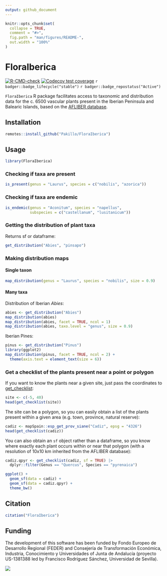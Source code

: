 ```yaml
---
output: github_document
---
```


<!-- README.md is generated from README.Rmd. Please edit that file -->

```r
knitr::opts_chunk$set(
  collapse = TRUE,
  comment = "#>",
  fig.path = "man/figures/README-",
  out.width = "100%"
)
```

# FloraIberica

<!-- badges: start -->
[![R-CMD-check](https://github.com/Pakillo/FloraIberica/actions/workflows/R-CMD-check.yaml/badge.svg)](https://github.com/Pakillo/FloraIberica/actions/workflows/R-CMD-check.yaml)
[![Codecov test coverage](https://codecov.io/gh/Pakillo/FloraIberica/branch/master/graph/badge.svg)](https://app.codecov.io/gh/Pakillo/FloraIberica?branch=master)
`r badger::badge_lifecycle("stable")`
`r badger::badge_repostatus("Active")`
<!-- badges: end -->

`FloraIberica` R package facilitates access to taxonomic and distribution data for the c. 6500 vascular plants present in the Iberian Peninsula and Balearic Islands, based on the [AFLIBER database](https://doi.org/10.1111/geb.13363).

## Installation

``` r
remotes::install_github("Pakillo/FloraIberica")
```

## Usage

```r
library(FloraIberica)
```

### Checking if taxa are present

```r
is_present(genus = "Laurus", species = c("nobilis", "azorica"))
```

### Checking if taxa are endemic

```r
is_endemic(genus = "Aconitum", species = "napellus", 
           subspecies = c("castellanum", "lusitanicum"))
```

### Getting the distribution of plant taxa

Returns sf or dataframe:

```r
get_distribution("Abies", "pinsapo")
```


### Making distribution maps

#### Single taxon

```r
map_distribution(genus = "Laurus", species = "nobilis", size = 0.9)
```


#### Many taxa

Distribution of Iberian *Abies*:

```r
abies <- get_distribution("Abies")
map_distribution(abies)
map_distribution(abies, facet = TRUE, ncol = 1)
map_distribution(abies, taxo.level = "genus", size = 0.9)
```

Iberian Pines: 

```r
pinus <- get_distribution("Pinus")
library(ggplot2)
map_distribution(pinus, facet = TRUE, ncol = 2) + 
  theme(axis.text = element_text(size = 6))
```


### Get a checklist of the plants present near a point or polygon

If you want to know the plants near a given site, just pass the coordinates to [get_checklist](https://pakillo.github.io/FloraIberica/reference/get_checklist.html):

```r
site <- c(-5, 40)
head(get_checklist(site))
```

The site can be a polygon, so you can easily obtain a list of the plants present within a given area (e.g. town, province, natural reserve):

```r
cadiz <- mapSpain::esp_get_prov_siane("Cadiz", epsg = "4326")
head(get_checklist(cadiz))
```

You can also obtain an `sf` object rather than a dataframe, so you know where exactly each plant occurs within or near that polygon (with a resolution of 10x10 km inherited from the AFLIBER database):

```r
cadiz.qpyr <- get_checklist(cadiz, sf = TRUE) |> 
  dplyr::filter(Genus == "Quercus", Species == "pyrenaica")

ggplot() +
  geom_sf(data = cadiz) +
  geom_sf(data = cadiz.qpyr) +
  theme_bw()
```



## Citation

```r
citation("FloraIberica")
```


## Funding

The development of this software has been funded by Fondo Europeo de Desarrollo Regional (FEDER) and Consejería de Transformación Económica, Industria, Conocimiento y Universidades of Junta de Andalucía (proyecto US-1381388 led by Francisco Rodríguez Sánchez, Universidad de Sevilla).

![](https://ecologyr.github.io/workshop/images/logos.png)


